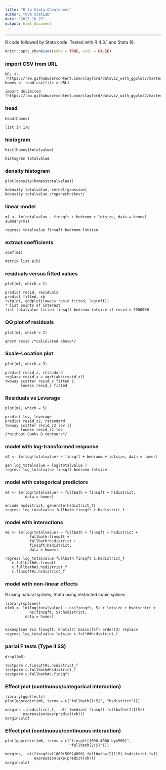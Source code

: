 ```yaml
---
title: "R to Stata Cheatsheet"
author: "UVA StatLab"
date: "2023-10-25"
output: html_document
---
```


------

R code followed by Stata code. Tested with R 4.3.1 and Stata 18.

```r
knitr::opts_chunk$set(echo = TRUE, eval = FALSE)
```

### import CSV from URL

```
URL <- 'https://raw.githubusercontent.com/clayford/dataviz_with_ggplot2/master/alb_homes.csv'
homes <- read.csv(file = URL)

import delimited "https://raw.githubusercontent.com/clayford/dataviz_with_ggplot2/master/alb_homes.csv"
```

### head

```
head(homes)

list in 1/6
```

### histogram

```
hist(homes$totalvalue)

histogram totalvalue
```


### density histogram

```
plot(density(homes$totalvalue))

kdensity totalvalue, kernel(gaussian)
kdensity totalvalue /*epanechnikov*/
```

### linear model

```
m1 <- lm(totalvalue ~ finsqft + bedroom + lotsize, data = homes)
summary(m1)

regress totalvalue finsqft bedroom lotsize
```

### extract coefficients

```
coef(m1)

matrix list e(b)
```

### residuals versus fitted values

```
plot(m1, which = 1)

predict resid, residuals
predict fitted, xb
rvfplot, addplot(lowess resid fitted, leg(off))
* list points of interest
list totalvalue fitted finsqft bedroom lotsize if resid > 2000000
```

### QQ plot of residuals

```
plot(m1, which = 2)

qnorm resid /*calculated above*/
```

### Scale-Location plot

```
plot(m1, which = 3)

predict resid_z, rstandard
replace resid_z = sqrt(abs(resid_z))
twoway scatter resid_z fitted || 
       lowess resid_z fitted 
```

### Residuals vs Leverage

```
plot(m1, which = 5)

predict lev, leverage
predict resid_z2, rstandard
twoway scatter resid_z2 lev || 
       lowess resid_z2 lev
/*without Cooks D contours*/
```

### model with log-transformed response

```
m2 <- lm(log(totalvalue) ~ finsqft + bedroom + lotsize, data = homes)

gen log_totalvalue = log(totalvalue )
regress log_totalvalue finsqft bedroom lotsize
```

### model with categorical predictors

```
m4 <- lm(log(totalvalue) ~ fullbath + finsqft + hsdistrict, 
         data = homes)

encode hsdistrict, generate(hsdistrict_f)
regress log_totalvalue fullbath finsqft i.hsdistrict_f
```

### model with interactions

```
m6 <- lm(log(totalvalue) ~ fullbath + finsqft + hsdistrict + 
           fullbath:finsqft + 
           fullbath:hsdistrict + 
           finsqft:hsdistrict, 
           data = homes)

regress log_totalvalue fullbath finsqft i.hsdistrict_f  
   c.fullbath#c.finsqft 
   c.fullbath#i.hsdistrict_f 
   c.finsqft#i.hsdistrict_f
```

### model with non-linear effects
R using natural splines, Stata using restricted cubic splines

```
library(splines)
nlm3 <- lm(log(totalvalue) ~ ns(finsqft, 5) + lotsize + hsdistrict +
           ns(finsqft, 5):hsdistrict, 
         data = homes)


makespline rcs finsqft, knots(7) basis(fsf) order(3) replace
regress log_totalvalue lotsize c.fsf*##hsdistrict_f
```

### parial F tests (Type II SS)

```
drop1(m6)

testparm c.finsqft#i.hsdistrict_f 
testparm c.fullbath#hsdistrict_f
testparm c.fullbath#c.finsqft
```

### Effect plot (continuous/categorical interaction)

```
library(ggeffects)
plot(ggpredict(m6, terms = c("fullbath[1:5]", "hsdistrict")))

margins i.hsdistrict_f,  at( (median) finsqft fullbath=(1(1)5)) 
        expression(exp(predict(xb)))
marginsplot
```

### Effect plot (continuous/continuous interaction)

```
plot(ggpredict(m6, terms = c("finsqft[1000:4000 by=500]", 
                             "fullbath[2:5]")))

margins,  at(finsqft=(1000(500)4000) fullbath=(2(1)5) hsdistrict_f=1)
             expression(exp(predict(xb)))
marginsplot
```


